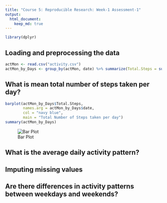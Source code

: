 ```yaml
---
title: "Course 5: Reproducible Research: Week-1 Assessment-1"
output: 
  html_document:
    keep_md: true
---
```


```r
library(dplyr)
```

## Loading and preprocessing the data
```r
actMon <- read.csv("activity.csv")
actMon_by_Days <- group_by(actMon, date) %>% summarize(Total.Steps = sum(steps, na.rm = TRUE))
```

## What is mean total number of steps taken per day?
```r
barplot(actMon_by_Days$Total.Steps,
        names.arg = actMon_by_Days$date,
        col = "navy blue",
        main = "Total Number of Steps taken per day")
summary(actMon_by_Days)
```

![Bar Plot](barplot-1.png)



## What is the average daily activity pattern?



## Imputing missing values



## Are there differences in activity patterns between weekdays and weekends?

